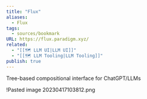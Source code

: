 ```yaml
---
title: "Flux"
aliases:
  - Flux
tags:
  - sources/bookmark
URL: https://flux.paradigm.xyz/
related:
  - "[[🗺️ LLM UI|LLM UI]]"
  - "[[🗺️ LLM Tooling|LLM Tooling]]"
publish: true
---
```




Tree-based compositional interface for ChatGPT/LLMs

!<Link href="/c/pasted-image-20230417103812png" className="text-[var(--color-primary)] hover:underline hover:text-[var(--color-secondary)] transition-colors font-medium">Pasted image 20230417103812.png</Link>
